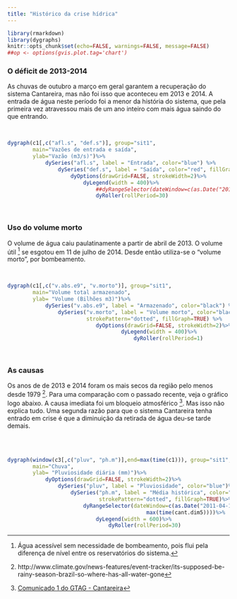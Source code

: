 ```yaml
---
title: "Histórico da crise hídrica"
---
```



```r
library(rmarkdown)
library(dygraphs)
knitr::opts_chunk$set(echo=FALSE, warnings=FALSE, message=FALSE)
##op <- options(gvis.plot.tag='chart')
```

### O déficit de 2013-2014
As chuvas de outubro a março em geral garantem a recuperação do sistema Cantareira, mas
não foi isso que aconteceu em 2013 e 2014.  A entrada de água neste período foi a menor
da história do sistema,
que pela primeira vez atravessou mais de um ano inteiro
com mais água saindo do que entrando.

<br>

```r
dygraph(c1[,c("afl.s", "def.s")], group="sit1",
        main="Vazões de entrada e saída",
        ylab="Vazão (m3/s)")%>%
            dySeries("afl.s", label = "Entrada", color="blue") %>%
                dySeries("def.s", label = "Saída", color="red", fillGraph=TRUE) %>%
                    dyOptions(drawGrid=FALSE, strokeWidth=2)%>%
                        dyLegend(width = 400)%>%
                            ##dyRangeSelector(dateWindow=c(as.Date("2011-01-01"),max(time(c1))))%>%
                            dyRoller(rollPeriod=30)
```

<br>

### Uso do volume morto

O volume de água caiu paulatinamente a partir de abril de 2013.
O volume útil [^2] se esgotou em 11 de julho de 2014.
Desde então utiliza-se o "volume morto", por bombeamento.

<br>

```r
dygraph(c1[,c("v.abs.e9", "v.morto")], group="sit1",
        main="Volume total armazenado",
        ylab= "Volume (Bilhões m3)")%>%
            dySeries("v.abs.e9", label = "Armazenado", color="black") %>%
                dySeries("v.morto", label = "Volume morto", color="black",
                         strokePattern="dotted", fillGraph=TRUE) %>%
                            dyOptions(drawGrid=FALSE, strokeWidth=2)%>%
                                    dyLegend(width = 400)%>%
                                        dyRoller(rollPeriod=1)
```
<br>

### As causas

Os anos de de 2013 e 2014 foram os mais secos da região pelo menos desde 1979 [^3].
Para uma comparação com o passado recente, veja o gráfico logo abaixo.
A causa imediata foi um bloqueio atmosférico [^4].
Mas isso não explica tudo. Uma segunda razão para que o sistema Cantareira
tenha entrado em crise é que a diminuição da retirada de água deu-se tarde demais.

<br>
<br>

```r
dygraph(window(c3[,c("pluv", "ph.m")],end=max(time(c1))), group="sit1",
        main="Chuva",
        ylab= "Pluviosidade diária (mm)")%>%
            dyOptions(drawGrid=FALSE, strokeWidth=2)%>%
                dySeries("pluv", label = "Pluviosidade", color="blue")%>%
                    dySeries("ph.m", label = "Média histórica", color="black",
                             strokePattern="dotted", fillGraph=TRUE)%>%
                        dyRangeSelector(dateWindow=c(as.Date("2011-04-10"),
                                            max(time(cant.dim5))))%>%
                            dyLegend(width = 600)%>%
                                dyRoller(rollPeriod=30)
```


[^2]: Água acessível sem necessidade de bombeamento,
pois flui pela diferença de nível entre os reservatórios do sistema.

[^3]: http://www.climate.gov/news-features/event-tracker/its-supposed-be-rainy-season-brazil-so-where-has-all-water-gone

[^4]: [Comunicado 1 do GTAG - Cantareira](http://arquivos.ana.gov.br/institucional/sof/GTAG-Cantareira/20140218_GTAG-Cantareira_Comunicado_n_1.pdf)
